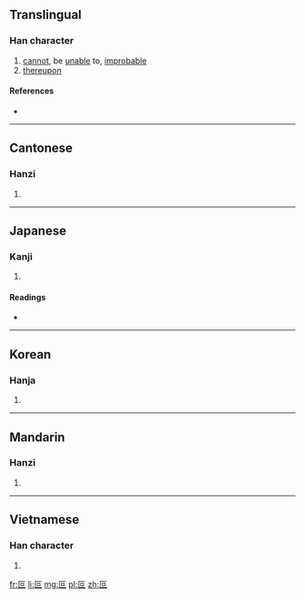 ==Translingual==

===Han character===
{{Han char|rn=30|rad=口|as=02|sn=5|four=7171<sub>6</sub>|canj=尸口 (SR)|ids=⿷[[匚]][[口]]}}

# [[cannot]], be [[unable]] to, [[improbable]]
# [[thereupon]]

====References====
* {{Han ref|kx=0173.090|dkj=03254|dj=0385.050|hdz=10082.030|uh=53F5|ud=21493|bh=A572|bd=42354}}

----

==Cantonese==

===Hanzi===
{{yue-hanzi|jyut=[[po2]]|y=po2}}

# {{defn|lang=yue|sort=口02}}

----

==Japanese==

===Kanji===
{{ja-kanji|grade=|rs=口02}}

# {{defn|lang=ja|sort=口02}}

====Readings====
* {{ja-readings|on=[[は]] (ha)|kun=[[できない]] (dekinai), [[すこぶる]] (sukoburu), [[ついに]] (tsuini)}}

----

==Korean==

===Hanja===
{{ko-hanja|hangeul=파|rv=pa|mr=p'a}}

# {{defn|lang=ko|sort=口02}}

----

==Mandarin==

===Hanzi===
{{cmn-hanzi|pin=[[pǒ]] ([[po3]])|wg=p'o<sup>3</sup>}}

# {{defn|lang=cmn|sort=口02}}

----

==Vietnamese==

===Han character===
{{vi-hantu|[[phả]]|rs=口02}}

# {{defn|lang=vi|sort=口02}}

[[fr:叵]]
[[li:叵]]
[[mg:叵]]
[[pl:叵]]
[[zh:叵]]